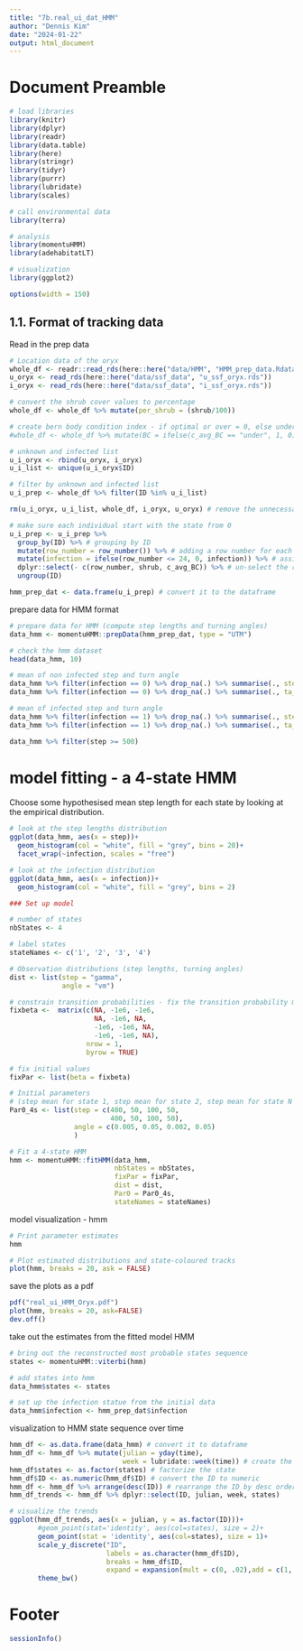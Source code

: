 ---
title: "7b.real_ui_dat_HMM"
author: "Dennis Kim"
date: "2024-01-22"
output: html_document
---

# Document Preamble 
```{r preamble, message=FALSE, warning=FALSE}
# load libraries
library(knitr)
library(dplyr)
library(readr)
library(data.table)
library(here)
library(stringr)
library(tidyr)
library(purrr)
library(lubridate)
library(scales)

# call environmental data
library(terra)

# analysis
library(momentuHMM)
library(adehabitatLT)

# visualization 
library(ggplot2)

options(width = 150)
```

## 1.1. Format of tracking data

Read in the prep data
```{r read in prep data}
# Location data of the oryx 
whole_df <- readr::read_rds(here::here("data/HMM", "HMM_prep_data.Rdata"))
u_oryx <- read_rds(here::here("data/ssf_data", "u_ssf_oryx.rds"))
i_oryx <- read_rds(here::here("data/ssf_data", "i_ssf_oryx.rds"))

# convert the shrub cover values to percentage 
whole_df <- whole_df %>% mutate(per_shrub = (shrub/100))

# create bern body condition index - if optimal or over = 0, else under = 1
#whole_df <- whole_df %>% mutate(BC = ifelse(c_avg_BC == "under", 1, 0))

# unknown and infected list 
u_i_oryx <- rbind(u_oryx, i_oryx)
u_i_list <- unique(u_i_oryx$ID)

# filter by unknown and infected list 
u_i_prep <- whole_df %>% filter(ID %in% u_i_list)

rm(u_i_oryx, u_i_list, whole_df, i_oryx, u_oryx) # remove the unnecessary dataset

# make sure each individual start with the state from 0 
u_i_prep <- u_i_prep %>% 
  group_by(ID) %>% # grouping by ID
  mutate(row_number = row_number()) %>% # adding a row number for each group 
  mutate(infection = ifelse(row_number <= 24, 0, infection)) %>% # assigning value 0 to the first 10 rows per group
  dplyr::select(- c(row_number, shrub, c_avg_BC)) %>% # un-select the row_number column
  ungroup(ID)

hmm_prep_dat <- data.frame(u_i_prep) # convert it to the dataframe
```

prepare data for HMM format
```{r HMM formats}
# prepare data for HMM (compute step lengths and turning angles)
data_hmm <- momentuHMM::prepData(hmm_prep_dat, type = "UTM")

# check the hmm dataset
head(data_hmm, 10)

# mean of non infected step and turn angle
data_hmm %>% filter(infection == 0) %>% drop_na(.) %>% summarise(., step_mean = mean(step))
data_hmm %>% filter(infection == 0) %>% drop_na(.) %>% summarise(., ta_mean = mean(angle))

# mean of infected step and turn angle
data_hmm %>% filter(infection == 1) %>% drop_na(.) %>% summarise(., step_mean = mean(step))
data_hmm %>% filter(infection == 1) %>% drop_na(.) %>% summarise(., ta_mean = mean(angle))

data_hmm %>% filter(step >= 500)
```

# model fitting - a 4-state HMM

Choose some hypothesised mean step length for each state by looking at the empirical distribution. 
```{r paramter values}
# look at the step lengths distribution
ggplot(data_hmm, aes(x = step))+
  geom_histogram(col = "white", fill = "grey", bins = 20)+
  facet_wrap(~infection, scales = "free")

# look at the infection distribution
ggplot(data_hmm, aes(x = infection))+
  geom_histogram(col = "white", fill = "grey", bins = 2)
```

```{r 4 dependent parameter values}
### Set up model

# number of states 
nbStates <- 4

# label states
stateNames <- c('1', '2', '3', '4')

# Observation distributions (step lengths, turning angles)
dist <- list(step = "gamma", 
             angle = "vm")

# constrain transition probabilities - fix the transition probability matrix to prevent some of the transitions - we set to NA the columns of unconstrained transition probabilities, and we again fix the intercept of the other columns to a large negative number (here -1e6) to set the corresponding transition probabilities to be virtually zero (i.e., impossible transition).
fixbeta <-  matrix(c(NA, -1e6, -1e6,
                     NA, -1e6, NA,
                     -1e6, -1e6, NA,
                     -1e6, -1e6, NA), 
                   nrow = 1, 
                   byrow = TRUE)

# fix initial values 
fixPar <- list(beta = fixbeta)

# Initial parameters
# (step mean for state 1, step mean for state 2, step mean for state N so on... same for step SD s1, step SD s2) and (angle concentration s1, angle concentration s2)
Par0_4s <- list(step = c(400, 50, 100, 50,
                         400, 50, 100, 50), 
                angle = c(0.005, 0.05, 0.002, 0.05)
                )

# Fit a 4-state HMM
hmm <- momentuHMM::fitHMM(data_hmm, 
                          nbStates = nbStates, 
                          fixPar = fixPar,
                          dist = dist, 
                          Par0 = Par0_4s,
                          stateNames = stateNames)
```

model visualization - hmm
```{r hmm model output}
# Print parameter estimates
hmm
```

```{r hmm visualization}
# Plot estimated distributions and state-coloured tracks
plot(hmm, breaks = 20, ask = FALSE)
```

save the plots as a pdf
```{r example, echo=FALSE, results='hide'}
pdf("real_ui_HMM_Oryx.pdf")
plot(hmm, breaks = 20, ask=FALSE)
dev.off()
```

take out the estimates from the fitted model HMM 
```{r model outputs}
# bring out the reconstructed most probable states sequence 
states <- momentuHMM::viterbi(hmm)

# add states into hmm
data_hmm$states <- states

# set up the infection statue from the initial data
data_hmm$infection <- hmm_prep_dat$infection
```

visualization to HMM state sequence over time 
```{r state visualization}
hmm_df <- as.data.frame(data_hmm) # convert it to dataframe 
hmm_df <- hmm_df %>% mutate(julian = yday(time),
                            week = lubridate::week(time)) # create the week column
hmm_df$states <- as.factor(states) # factorize the state
hmm_df$ID <- as.numeric(hmm_df$ID) # convert the ID to numeric
hmm_df <- hmm_df %>% arrange(desc(ID)) # rearrange the ID by desc order
hmm_df_trends <- hmm_df %>% dplyr::select(ID, julian, week, states)

# visualize the trends 
ggplot(hmm_df_trends, aes(x = julian, y = as.factor(ID)))+
       #geom_point(stat='identity', aes(col=states), size = 2)+
       geom_point(stat = 'identity', aes(col=states), size = 1)+
       scale_y_discrete("ID", 
                        labels = as.character(hmm_df$ID), 
                        breaks = hmm_df$ID, 
                        expand = expansion(mult = c(0, .02),add = c(1, 0)))+
       theme_bw()
```

# Footer
```{r footer}
sessionInfo()
```
